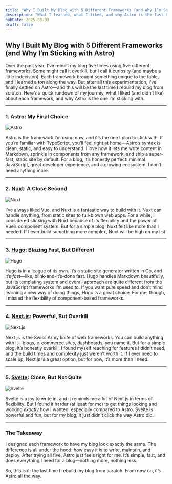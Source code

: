 ```yaml
---
title: "Why I Built My Blog with 5 Different Frameworks (and Why I’m Sticking with Astro)"
description: "What I learned, what I liked, and why Astro is the last blog framework I’ll use."
pubDate: 2025-08-03
draft: false
---
```


## Why I Built My Blog with 5 Different Frameworks (and Why I’m Sticking with Astro)

Over the past year, I’ve rebuilt my blog five times using five different frameworks. Some might call it overkill, but I call it curiosity (and maybe a little indecision). Each framework brought something unique to the table, and I learned a ton along the way. But after all this experimentation, I’ve finally settled on Astro—and this will be the last time I rebuild my blog from scratch. Here’s a quick rundown of my journey, what I liked (and didn’t like) about each framework, and why Astro is the one I’m sticking with.

---

### 1. **Astro**: My Final Choice

![Astro](https://avatars.githubusercontent.com/u/44914786?s=48&v=4)

Astro is the framework I’m using now, and it’s the one I plan to stick with. If you’re familiar with TypeScript, you’ll feel right at home—Astro’s syntax is clean, static, and easy to understand. I love how it lets me write content in Markdown, sprinkle in components from any framework, and ship a super-fast, static site by default. For a blog, it’s honestly perfect: minimal JavaScript, great developer experience, and a growing ecosystem. I don’t need anything more.

---

### 2. **[Nuxt](https://nuxt.jaredcervantes.com)**: A Close Second

![Nuxt](https://avatars.githubusercontent.com/u/23360933?s=48&v=4)

I’ve always liked Vue, and Nuxt is a fantastic way to build with it. Nuxt can handle anything, from static sites to full-blown web apps. For a while, I considered sticking with Nuxt because of its flexibility and the power of Vue’s component system. But for a simple blog, Nuxt felt like more than I needed. If I ever build something more complex, Nuxt will be high on my list.

---

### 3. **[Hugo](https://hugo.jaredcervantes.com)**: Blazing Fast, But Different

![Hugo](https://avatars.githubusercontent.com/u/29385237?s=48&v=4)

Hugo is in a league of its own. It’s a static site generator written in Go, and it’s *fast*—like, blink-and-it’s-done fast. Hugo handles Markdown beautifully, but its templating system and overall approach are quite different from the JavaScript frameworks I’m used to. If you want pure speed and don’t mind learning a new way of doing things, Hugo is a great choice. For me, though, I missed the flexibility of component-based frameworks.

---

### 4. **[Next.js](https://next.jaredcervantes.com)**: Powerful, But Overkill

![Next.js](https://avatars.githubusercontent.com/u/14985020?s=48&v=4)

Next.js is the Swiss Army knife of web frameworks. You can build anything with it—blogs, e-commerce sites, dashboards, you name it. But for a simple blog, it’s honestly overkill. I found myself reaching for features I didn’t need, and the build times and complexity just weren’t worth it. If I ever need to scale up, Next.js is a great option, but for now, it’s more than I need.

---

### 5. **[Svelte](https://svelte.jaredcervantes.com)**: Close, But Not Quite

![Svelte](https://avatars.githubusercontent.com/u/23617963?s=48&v=4)

Svelte is a joy to write in, and it reminds me a lot of Next.js in terms of flexibility. But I found it harder (at least for me) to get things looking and working *exactly* how I wanted, especially compared to Astro. Svelte is powerful and fun, but for my blog, it just didn’t click the way Astro did.

---

### The Takeaway

I designed each framework to have my blog look exactly the same. The difference is all under the hood: how easy it is to write, maintain, and deploy. After trying all five, Astro just feels right for me. It’s simple, fast, and does everything I need for a blog—nothing more, nothing less.

So, this is it: the last time I rebuild my blog from scratch. From now on, it’s Astro all the way.

